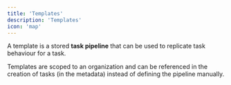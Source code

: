 ```yaml
---
title: 'Templates'
description: 'Templates'
icon: 'map'
---
```


A template is a stored **task pipeline** that can be used to replicate task behaviour for a task.

Templates are scoped to an organization and can be referenced in the creation of tasks (in the metadata) instead of defining the pipeline manually.